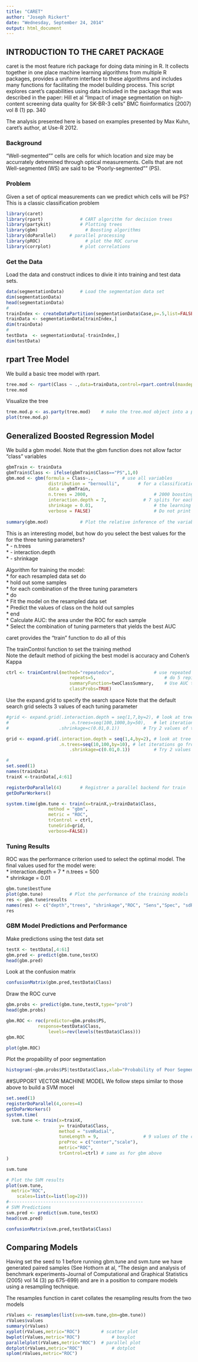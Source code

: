 ```yaml
---
title: "CARET"
author: "Joseph Rickert"
date: "Wednesday, September 24, 2014"
output: html_document
---
```

## INTRODUCTION TO THE CARET PACKAGE

caret is the most feature rich package for doing data mining in R. It collects together in one place machine learning algorithms from multiple R packages, provides a uniform interface to these algorithms and includes many functions for facilitating the model building process. This script explores caret's capabilities using data included in the  package that was described in the paper: Hill et al "Impact of image segmentation on high-content screening data quality for SK-BR-3 cells" BMC fioinformatics (2007) vol 8 (1) pp. 340

The analysis presented here is based on examples presented by Max Kuhn, caret's author, at Use-R 2012.

### Background
"Well-segmented"" cells are cells for which location and size may be accurrately detremined through optical measurements. Cells that are not Well-segmented (WS) are said to be "Poorly-segmented"" (PS).

### Problem
Given a set of optical measurements can we predict which cells will be PS? This is a classic classification problem
```r
library(caret)
library(rpart)  			# CART algorithm for decision trees
library(partykit)			# Plotting trees
library(gbm)				  # Boosting algorithms
library(doParallel)		# parallel processing
library(pROC)				  # plot the ROC curve
library(corrplot)			# plot correlations
```  
### Get the Data
Load the data and construct indices to divie it into training and test data sets.  
```r

data(segmentationData)  	# Load the segmentation data set
dim(segmentationData)
head(segmentationData)
#
trainIndex <- createDataPartition(segmentationData$Case,p=.5,list=FALSE)
trainData <- segmentationData[trainIndex,]
dim(trainData)
#
testData  <- segmentationData[-trainIndex,]
dim(testData)
```
## rpart Tree Model
We build a basic tree model with rpart.
```r
tree.mod <- rpart(Class ~ .,data=trainData,control=rpart.control(maxdepth=2))
tree.mod
```   
Visualize the tree
```r
tree.mod.p <- as.party(tree.mod)  	# make the tree.mod object into a party object
plot(tree.mod.p)
```        

## Generalized Boosted Regression Model   
We build a gbm model. Note that the gbm function does not allow factor "class" variables
```r
gbmTrain <- trainData
gbmTrain$Class <- ifelse(gbmTrain$Class=="PS",1,0)
gbm.mod <- gbm(formula = Class~.,  			# use all variables
				distribution = "bernoulli",		  # for a classification problem
				data = gbmTrain,
				n.trees = 2000,					        # 2000 boosting iterations
				interaction.depth = 7,			    # 7 splits for each tree
				shrinkage = 0.01,				        # the learning rate parameter
				verbose = FALSE)				        # Do not print the details
				
summary(gbm.mod)			# Plot the relative inference of the variables in the model
```  
This is an interesting model, but how do you select the best values for the for the three tuning parameters?   
  * - n.trees   
  * - interaction.depth   
  * - shrinkage   

Algorithm for training the model:    
  * for each resampled data set do   
    * 		hold out some samples   
		  * for each combination of the three tuning parameters   
			  * do   
			  * 	Fit the model on the resampled data set   
				  * Predict the values of class on the hold out samples   
		  * 	end   
		  * Calculate AUC: the area under the ROC for each sample   
		  * Select the combination of tuning parmeters that yields the best AUC   
   
 caret provides the "train" function to do all of this   
   
 The trainControl function to set the training method    
 Note the default method of picking the best model is accuracy and Cohen's Kappa   
```r
ctrl <- trainControl(method="repeatedcv",  				# use repeated 10fold cross validation
						repeats=5,							# do 5 repititions of 10-fold cv
						summaryFunction=twoClassSummary,	# Use AUC to pick the best model
						classProbs=TRUE)
``` 
Use the expand.grid to specify the search space	
Note that the default search grid selects 3 values of each tuning parameter
```r
#grid <- expand.grid(.interaction.depth = seq(1,7,by=2), # look at tree depths from 1 to 7
#						.n.trees=seq(100,1000,by=50),	# let iterations go from 100 to 1,000
#					.shrinkage=c(0.01,0.1))			# Try 2 values of the learning rate parameter

grid <- expand.grid(.interaction.depth = seq(1,4,by=2), # look at tree depths from 1 to 4
  					.n.trees=seq(10,100,by=10),	# let iterations go from 10 to 100
						.shrinkage=c(0.01,0.1))			# Try 2 values of the learning rate parameter

#											
set.seed(1)
names(trainData)
trainX <-trainData[,4:61]

registerDoParallel(4)		# Registrer a parallel backend for train
getDoParWorkers()

system.time(gbm.tune <- train(x=trainX,y=trainData$Class,
				method = "gbm",
				metric = "ROC",
				trControl = ctrl,
				tuneGrid=grid,
				verbose=FALSE))

```
### Tuning Results
ROC was the performance criterion used to select the optimal model. The final values used for the model were:   
  * interaction.depth = 7
  * n.trees = 500    
  * shrinkage = 0.01
  
```r
gbm.tune$bestTune
plot(gbm.tune)  		# Plot the performance of the training models
res <- gbm.tune$results
names(res) <- c("depth","trees", "shrinkage","ROC", "Sens","Spec", "sdROC", "sdSens", "seSpec")
res

```  

### GBM Model Predictions and Performance
Make predictions using the test data set
```r
testX <- testData[,4:61]
gbm.pred <- predict(gbm.tune,testX)
head(gbm.pred)
```    
Look at the confusion matrix  
```r
confusionMatrix(gbm.pred,testData$Class)   
```
Draw the ROC curve 
```r
gbm.probs <- predict(gbm.tune,testX,type="prob")
head(gbm.probs)

gbm.ROC <- roc(predictor=gbm.probs$PS,
  			response=testData$Class,
				levels=rev(levels(testData$Class)))
gbm.ROC

plot(gbm.ROC)
```   
Plot the propability of poor segmentation
```r
histogram(~gbm.probs$PS|testData$Class,xlab="Probability of Poor Segmentation")
```

##SUPPORT VECTOR MACHINE MODEL
We follow steps similar to those above to build a SVM mocel
```r
set.seed(1)
registerDoParallel(4,cores=4)
getDoParWorkers()
system.time(
  svm.tune <- train(x=trainX,
					y= trainData$Class,
					method = "svmRadial",
					tuneLength = 9,					# 9 values of the cost function
					preProc = c("center","scale"),
					metric="ROC",
					trControl=ctrl)	# same as for gbm above
)	

svm.tune

# Plot the SVM results
plot(svm.tune,
  metric="ROC",
	scales=list(x=list(log=2)))
#---------------------------------------------------
# SVM Predictions
svm.pred <- predict(svm.tune,testX)
head(svm.pred)

confusionMatrix(svm.pred,testData$Class)
```
## Comparing Models
Having set the seed to 1 before running gbm.tune and svm.tune we have generated paired samples (See Hothorn at al, "The design and analysis of benchmark experiments-Journal of Computational and Graphical Statistics (2005) vol 14 (3) pp 675-699) and are in a position to compare models using a resampling technique.

The resamples function in caret collates the resampling results from the two models   

```r
rValues <- resamples(list(svm=svm.tune,gbm=gbm.tune))
rValues$values
summary(rValues)
xyplot(rValues,metric="ROC")  	    # scatter plot
bwplot(rValues,metric="ROC")		    # boxplot
parallelplot(rValues,metric="ROC")	# parallel plot
dotplot(rValues,metric="ROC")		    # dotplot
splom(rValues,metric="ROC")
```
